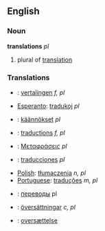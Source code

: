 ==English==

===Noun===

'''translations''' ''pl''

# plural of [[translation]]

===Translations===
*{{nl}}: [[vertalingen]] ''f, pl''
*[[Esperanto]]: [[tradukoj]] ''pl''
*{{fi}}: [[käännökset]] ''pl''
*{{fr}}: [[traductions]] ''f, pl''
*{{gre}}: [[Μεταφράσεις]] ''pl''
*{{es}}: [[traducciones]] ''pl''
*[[Polish]]: [[tłumaczenia]] ''n, pl''
*[[Portuguese]]: [[traduções]] ''m, pl''
*{{ru}}: [[переводы]] pl
*{{se}}: [[översättningar]] ''c, pl''
*{{da}}: [[oversættelse]]
